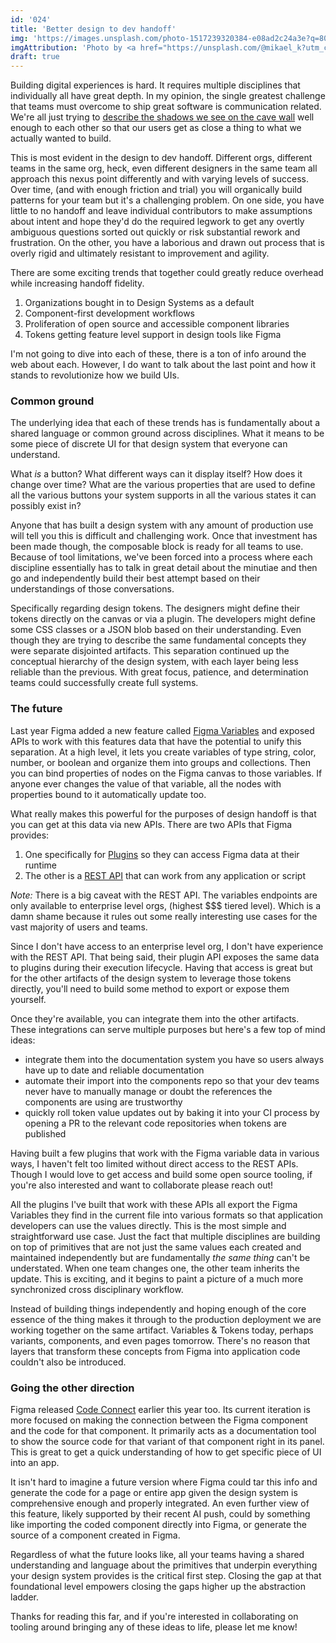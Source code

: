 ```yaml
---
id: '024'
title: 'Better design to dev handoff'
img: 'https://images.unsplash.com/photo-1517239320384-e08ad2c24a3e?q=80&w=3270&auto=format&fit=crop&ixlib=rb-4.0.3&ixid=M3wxMjA3fDB8MHxwaG90by1wYWdlfHx8fGVufDB8fHx8fA%3D%3D'
imgAttribution: 'Photo by <a href="https://unsplash.com/@mikael_k?utm_content=creditCopyText&utm_medium=referral&utm_source=unsplash">Mikael Kristenson</a> on <a href="https://unsplash.com/photos/cave-interior-with-body-of-water-sB1UdM1OkTA?utm_content=creditCopyText&utm_medium=referral&utm_source=unsplash">Unsplash</a>'
draft: true
---
```



Building digital experiences is hard. It requires multiple disciplines that individually all have great depth. In my opinion, the single greatest challenge that teams must overcome to ship great software is communication related. We're all just trying to [describe the shadows we see on the cave wall](https://en.wikipedia.org/wiki/Allegory_of_the_cave) well enough to each other so that our users get as close a thing to what we actually wanted to build.

This is most evident in the design to dev handoff. Different orgs, different teams in the same org, heck, even different designers in the same team all approach this nexus point differently and with varying levels of success. Over time, (and with enough friction and trial) you will organically build patterns for your team but it's a challenging problem. On one side, you have little to no handoff and leave individual contributors to make assumptions about intent and hope they'd do the required legwork to get any overtly ambiguous questions sorted out quickly or risk substantial rework and frustration. On the other, you have a laborious and drawn out process that is overly rigid and ultimately resistant to improvement and agility.

There are some exciting trends that together could greatly reduce overhead while increasing handoff fidelity.

1. Organizations bought in to Design Systems as a default
2. Component-first development workflows
3. Proliferation of open source and accessible component libraries
4. Tokens getting feature level support in design tools like Figma

I'm not going to dive into each of these, there is a ton of info around the web about each. However, I do want to talk about the last point and how it stands to revolutionize how we build UIs.

### Common ground

The underlying idea that each of these trends has is fundamentally about a shared language or common ground across disciplines. What it means to be some piece of discrete UI for that design system that everyone can understand.

What _is_ a button? What different ways can it display itself? How does it change over time? What are the various properties that are used to define all the various buttons your system supports in all the various states it can possibly exist in?

Anyone that has built a design system with any amount of production use will tell you this is difficult and challenging work. Once that investment has been made though, the composable block is ready for all teams to use. Because of tool limitations, we've been forced into a process where each discipline essentially has to talk in great detail about the minutiae and then go and independently build their best attempt based on their understandings of those conversations.

Specifically regarding design tokens. The designers might define their tokens directly on the canvas or via a plugin. The developers might define some CSS classes or a JSON blob based on their understanding.  Even though they are trying to describe the same fundamental concepts they were separate disjointed artifacts. This separation continued up the conceptual hierarchy of the design system, with each layer being less reliable than the previous. With great focus, patience, and determination teams could successfully create full systems.

### The future

Last year Figma added a new feature called [Figma Variables](https://help.figma.com/hc/en-us/articles/15339657135383-Guide-to-variables-in-Figma) and exposed APIs to work with this features data that have the potential to unify this separation. At a high level, it lets you create variables of type string, color, number, or boolean and organize them into groups and collections. Then you can bind properties of nodes on the Figma canvas to those variables. If anyone ever changes the value of that variable, all the nodes with properties bound to it automatically update too.

What really makes this powerful for the purposes of design handoff is that you can get at this data via new APIs. There are two APIs that Figma provides:

1. One specifically for [Plugins](https://www.figma.com/plugin-docs/api/figma-variables/) so they can access Figma data at their runtime
2. The other is a [REST API](https://www.figma.com/developers/api#variables) that can work from any application or script

_Note:_ There is a big caveat with the REST API. The variables endpoints are only available to enterprise level orgs, (highest $$$ tiered level). Which is a damn shame because it rules out some really interesting use cases for the vast majority of users and teams.

Since I don't have access to an enterprise level org, I don't have experience with the REST API. That being said, their plugin API exposes the same data to plugins during their execution lifecycle. Having that access is great but for the other artifacts of the design system to leverage those tokens directly, you'll need to build some method to export or expose them yourself.

Once they're available, you can integrate them into the other artifacts. These integrations can serve multiple purposes but here's a few top of mind ideas:

- integrate them into the documentation system you have so users always have up to date and reliable documentation
- automate their import into the components repo so that your dev teams never have to manually manage or doubt the references the components are using are trustworthy
- quickly roll token value updates out by baking it into your CI process by opening a PR to the relevant code repositories when tokens are published

Having built a few plugins that work with the Figma variable data in various ways, I haven't felt too limited without direct access to the REST APIs. Though I would love to get access and build some open source tooling, if you're also interested and want to collaborate please reach out!

All the plugins I've built that work with these APIs all export the Figma Variables they find in the current file into various formats so that application developers can use the values directly. This is the most simple and straightforward use case. Just the fact that multiple disciplines are building on top of primitives that are not just the same values each created and maintained independently but are fundamentally _the same thing_ can't be understated. When one team changes one, the other team inherits the update. This is exciting, and it begins to paint a picture of a much more synchronized cross disciplinary workflow.

Instead of building things independently and hoping enough of the core essence of the thing makes it through to the production deployment we are working together on the same artifact. Variables & Tokens today, perhaps variants, components, and even pages tomorrow. There's no reason that layers that transform these concepts from Figma into application code couldn't also be introduced.


### Going the other direction

Figma released [Code Connect](https://github.com/figma/code-connect) earlier this year too. Its current iteration is more focused on making the connection between the Figma component and the code for that component. It primarily acts as a documentation tool to show the source code  for that variant of that component right in its panel. This is great to get a quick understanding of how to get specific piece of UI into an app.

It isn't hard to imagine a future version where Figma could tar this info and generate the code for a page or entire app given the design system is comprehensive enough and properly integrated. An even further view of this feature, likely supported by their recent AI push, could by something like importing the coded component directly into Figma, or generate the source of a component created in Figma.

Regardless of what the future looks like, all your teams having a shared understanding and language about the primitives that underpin everything your design system provides is the critical first step. Closing the gap at that foundational level empowers closing the gaps higher up the abstraction ladder.

Thanks for reading this far, and if you're interested in collaborating on tooling around bringing any of these ideas to life, please let me know!
